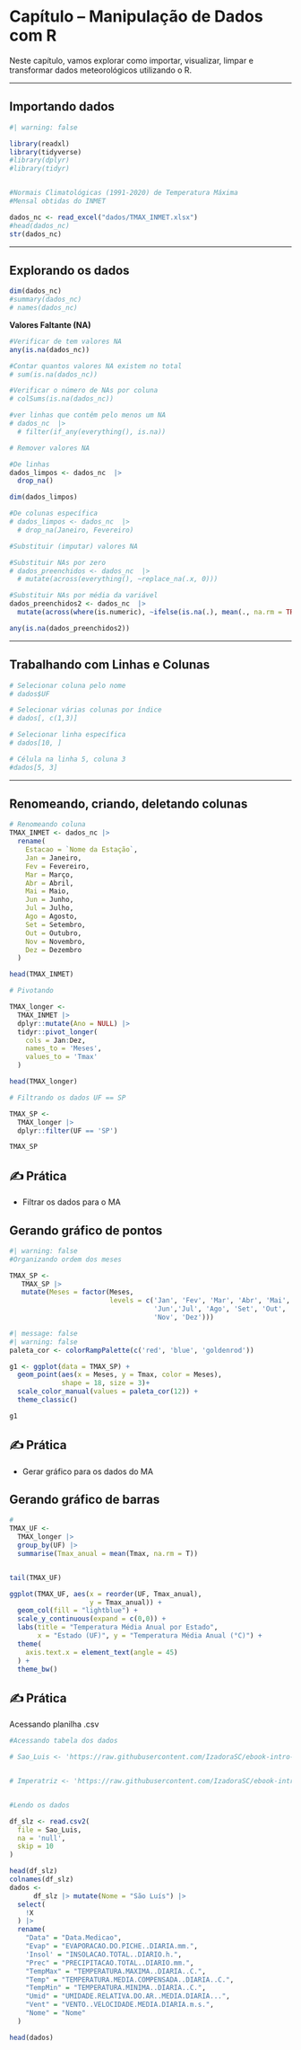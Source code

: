 # Capítulo – Manipulação de Dados com R

Neste capítulo, vamos explorar como importar, visualizar, limpar e transformar dados meteorológicos utilizando o R.

------------------------------------------------------------------------

## Importando dados

```r
#| warning: false

library(readxl)
library(tidyverse)
#library(dplyr)
#library(tidyr)


#Normais Climatológicas (1991-2020) de Temperatura Máxima
#Mensal obtidas do INMET

dados_nc <- read_excel("dados/TMAX_INMET.xlsx")
#head(dados_nc)
str(dados_nc)

```

------------------------------------------------------------------------

## Explorando os dados

```r

dim(dados_nc)
#summary(dados_nc)
# names(dados_nc)

```

**Valores Faltante (NA)**

```r
#Verificar de tem valores NA
any(is.na(dados_nc))

#Contar quantos valores NA existem no total
# sum(is.na(dados_nc))

#Verificar o número de NAs por coluna
# colSums(is.na(dados_nc))

#ver linhas que contêm pelo menos um NA
# dados_nc  |> 
  # filter(if_any(everything(), is.na))
```

```r
# Remover valores NA

#De linhas
dados_limpos <- dados_nc  |> 
  drop_na()

dim(dados_limpos)

#De colunas específica
# dados_limpos <- dados_nc  |> 
  # drop_na(Janeiro, Fevereiro)
```

```r
#Substituir (imputar) valores NA

#Substituir NAs por zero
# dados_preenchidos <- dados_nc  |> 
  # mutate(across(everything(), ~replace_na(.x, 0)))

#Substituir NAs por média da variável
dados_preenchidos2 <- dados_nc  |> 
  mutate(across(where(is.numeric), ~ifelse(is.na(.), mean(., na.rm = TRUE), .)))

any(is.na(dados_preenchidos2))

```

------------------------------------------------------------------------

## Trabalhando com Linhas e Colunas

```r

# Selecionar coluna pelo nome
# dados$UF

# Selecionar várias colunas por índice
# dados[, c(1,3)]

# Selecionar linha específica
# dados[10, ]

# Célula na linha 5, coluna 3
#dados[5, 3]

```

------------------------------------------------------------------------

## Renomeando, criando, deletando colunas

```r
# Renomeando coluna
TMAX_INMET <- dados_nc |> 
  rename(
    Estacao = `Nome da Estação`,
    Jan = Janeiro,
    Fev = Fevereiro,
    Mar = Março,
    Abr = Abril,
    Mai = Maio,
    Jun = Junho,
    Jul = Julho,
    Ago = Agosto,
    Set = Setembro,
    Out = Outubro,
    Nov = Novembro,
    Dez = Dezembro
  )

head(TMAX_INMET)
```

```r
# Pivotando 

TMAX_longer <- 
  TMAX_INMET |> 
  dplyr::mutate(Ano = NULL) |> 
  tidyr::pivot_longer(
    cols = Jan:Dez,      
    names_to = 'Meses',  
    values_to = 'Tmax'
  )

head(TMAX_longer)
```

```r

# Filtrando os dados UF == SP 

TMAX_SP <- 
  TMAX_longer |> 
  dplyr::filter(UF == 'SP')

TMAX_SP
```

## ✍️ Prática

::: {.callout-tip icon="pencil" title="Agora faça você mesmo!"}
-   Filtrar os dados para o MA
:::

## Gerando gráfico de pontos

```r
#| warning: false
#Organizando ordem dos meses

TMAX_SP <-
   TMAX_SP |>
   mutate(Meses = factor(Meses,
                         levels = c('Jan', 'Fev', 'Mar', 'Abr', 'Mai',
                                    'Jun','Jul', 'Ago', 'Set', 'Out',
                                    'Nov', 'Dez')))
```

```r
#| message: false
#| warning: false
paleta_cor <- colorRampPalette(c('red', 'blue', 'goldenrod'))

g1 <- ggplot(data = TMAX_SP) +
  geom_point(aes(x = Meses, y = Tmax, color = Meses),
             shape = 18, size = 3)+
  scale_color_manual(values = paleta_cor(12)) +
  theme_classic()

g1

```

## ✍️ Prática

::: {.callout-tip icon="pencil" title="Agora faça você mesmo!"}
-   Gerar gráfico para os dados do MA
:::

## Gerando gráfico de barras

```r
#
TMAX_UF <- 
  TMAX_longer |> 
  group_by(UF) |> 
  summarise(Tmax_anual = mean(Tmax, na.rm = T))


tail(TMAX_UF)
```

```r

ggplot(TMAX_UF, aes(x = reorder(UF, Tmax_anual),
                    y = Tmax_anual)) +
  geom_col(fill = "lightblue") +
  scale_y_continuous(expand = c(0,0)) +
  labs(title = "Temperatura Média Anual por Estado",
       x = "Estado (UF)", y = "Temperatura Média Anual (°C)") +
  theme(
    axis.text.x = element_text(angle = 45)
  ) +
  theme_bw()
```

## ✍️ Prática

Acessando planilha .csv

```r

#Acessando tabela dos dados

# Sao_Luis <- 'https://raw.githubusercontent.com/IzadoraSC/ebook-intro-computacao-meteorologia/refs/heads/main/dados/dados_82564_D_1991-01-01_2020-12-31.csv'


# Imperatriz <- 'https://raw.githubusercontent.com/IzadoraSC/ebook-intro-computacao-meteorologia/refs/heads/main/dados/dados_82564_D_1991-01-01_2020-12-31.csv'


#Lendo os dados

df_slz <- read.csv2(
  file = Sao_Luis,
  na = 'null',
  skip = 10
)

head(df_slz)
colnames(df_slz)
dados <-
      df_slz |> mutate(Nome = "São Luís") |> 
  select(
    !X
  ) |> 
  rename(
    "Data" = "Data.Medicao",
    "Evap" = "EVAPORACAO.DO.PICHE..DIARIA.mm.",
    'Insol' = "INSOLACAO.TOTAL..DIARIO.h.",
    "Prec" = "PRECIPITACAO.TOTAL..DIARIO.mm.",
    "TempMax" = "TEMPERATURA.MAXIMA..DIARIA..C.",
    "Temp" = "TEMPERATURA.MEDIA.COMPENSADA..DIARIA..C.",
    "TempMin" = "TEMPERATURA.MINIMA..DIARIA..C.",
    "Umid" = "UMIDADE.RELATIVA.DO.AR..MEDIA.DIARIA...",
    "Vent" = "VENTO..VELOCIDADE.MEDIA.DIARIA.m.s.",
    "Nome" = "Nome"
  )

head(dados)
```
